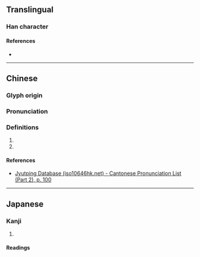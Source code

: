 {{character info/new}}
==Translingual==

===Han character===
{{Han char|rn=46|rad=山|as=10|sn=13|four=20767|canj=UILR|ids=⿰山唐}}

====References====
* {{Han ref|kx=0317.140|dkj=08335|dj=0617.350|hdz=10792.020|uh=5D63|ud=23907|bh=DD4E|bd=56654}}

----

==Chinese==
{{zh-forms}}

===Glyph origin===
{{Han etym}}

===Pronunciation===
{{zh-pron
|m=dàng,táng
|c=dong6
|mc=y
|oc=y
|cat=
}}

===Definitions===
{{zh-hanzi}}

# {{zh-used in|嵣㟐}}
# {{zh-used|𡵀嵣|mángtáng}}

====References====
* [http://www.iso10646hk.net/jp/document/download.jsp Jyutping Database (iso10646hk.net) - Cantonese Pronunciation List (Part 2), p. 100]

----

==Japanese==

===Kanji===
{{ja-kanji|grade=|rs=山10}}

# {{rfdef|ja|sort=山10}}

====Readings====
{{ja-readings
|goon=どう<だう
|kanon=とう<たう
}}